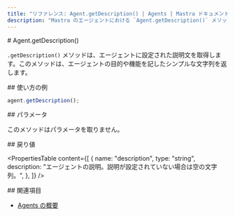 ```yaml
---
title: "リファレンス: Agent.getDescription() | Agents | Mastra ドキュメント"
description: "Mastra のエージェントにおける `Agent.getDescription()` メソッドのドキュメント。エージェントの説明を取得します。"
---
```


<div id="agentgetdescription">
  # Agent.getDescription()
</div>

`.getDescription()` メソッドは、エージェントに設定された説明文を取得します。このメソッドは、エージェントの目的や機能を記したシンプルな文字列を返します。

<div id="usage-example">
  ## 使い方の例
</div>

```typescript copy
agent.getDescription();
```


<div id="parameters">
  ## パラメータ
</div>

このメソッドはパラメータを取りません。

<div id="returns">
  ## 戻り値
</div>

<PropertiesTable
  content={[
    {
      name: "description",
      type: "string",
      description:
        "エージェントの説明。説明が設定されていない場合は空の文字列。",
    },
  ]}
/>

<div id="related">
  ## 関連項目
</div>

- [Agents の概要](/docs/agents/overview)